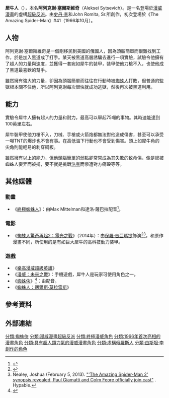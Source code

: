 {{noteTA
|G1=美國漫畫
|1=zh-tw:邪惡六人組; zh-hk:六大狂魔;zh-cn:邪恶六人组;
}}
{{Infobox comics character
|image= 
|converted=
|caption=
|character_name= 犀牛人<br>Rhino
|real_name= 阿列克謝·塞爾斯維奇（Aleksei Sytsevich）
|species= 人類
|publisher=[[漫威漫畫|漫威漫畫]]
|debut=《The Amazing Spider-Man》#41（1966年10月）
|creators=[[史丹·李|史丹·李]]<br>John Romita, Sr.
|alliances= [[邪惡六人組|邪惡六人組]]（Sinister Six）<br>Sinister Syndicate<br>Secret Defenders<br>Klaw's Army<br>Legion Accursed<br>Emissaries of Evil<br>[[神盾局|神盾局]]
|aliases= Alexander O'Hirn
|powers=超級力量與速度<br>刀槍不入的犀牛裝甲<br>裝甲能承受-50˚至1000˚的高溫或嚴寒<br>能刺穿2英吋厚鋼板的尖角
}}

'''犀牛人'''（{{lang-en|Rhino}}），本名'''阿列克謝·塞爾斯維奇'''（Aleksei Sytsevich）。是一名登場於[[漫威漫畫|漫威漫畫]]的虛構[[超級反派|超級反派]]。由[[史丹·李|史丹·李]]和John Romita, Sr.所創作，初次登場於《The Amazing Spider-Man》#41（1966年10月）。

==人物==
阿列克謝·塞爾斯維奇是一個剛移民到美國的俄國人，因為頭腦簡單而很難找到工作，於是加入黑道成了打手。某天被黑道高層誘騙去進行一項實驗，試驗令他擁有了超人的力量與速度，並獲得一套宛如犀牛的裝甲，裝甲使他刀槍不入，也使他成了黑道最喜歡的幫手。

雖然擁有強大的力量，卻因為頭腦簡單而往往在行動時被[[蜘蛛人|蜘蛛人]]打敗，但普通的監獄根本關不住他，所以阿列克謝每次很快就成功逃獄，然後再次被黑道利用。

==能力==
實驗令犀牛人擁有超人的力量和耐力，最高可以舉起75噸的事物。其時速能達到100英里左右。

犀牛裝甲使他刀槍不入，刀械、手槍或火箭炮都無法對他造成傷害，甚至可以承受一噸TNT的爆炸也不會有事。在高低溫下行動也不會受到傷害。頭上如犀牛角的尖角則能輕易的刺穿鋼板。

雖然擁有以上的能力，但他頭腦簡單的弱點卻常常成為其失敗的致命傷，像是總被蜘蛛人耍弄而被捕，要不就是挑戰[[浩克_(漫畫)|浩克]]而慘遭對方痛毆等等。

==其他媒體==
===動畫===
*《[[終極蜘蛛俠_(動畫)|終極蜘蛛人]]》：由Max Mittelman和達洛·薩巴拉配音<ref>{{cite episode|title=The Sinister Six|series=Ultimate Spider-Man|network=Disney XD|season=2|number=6|airdate=February 17, 2013}}</ref>。
===電影===
*《[[蜘蛛人驚奇再起2：電光之戰|蜘蛛人驚奇再起2：電光之戰]]》（2014年）：由[[保羅·吉亞瑪提|保羅·吉亞瑪提]]飾演<ref>{{cite web|last=Abramovitch|first=Seth|title=SXSW: Marc Webb 'Embraced the Spectacular' for 'Spider-Man 2'|url=http://hollywoodreporter.com/news/sxsw-marc-webb-embraced-spectacular-687006|publisher=The Hollywood Reporter|accessdate=2014-03-08|archive-date=2020-11-11|archive-url=https://web.archive.org/web/20201111190625/https://www.hollywoodreporter.com/news/sxsw-marc-webb-embraced-spectacular-687006|dead-url=no}}</ref><ref>Nealey, Joshua (February 5, 2013). [http://www.hypable.com/2013/02/05/the-amazing-spider-man-2-synopsis-revealed-paul-giamatti-and-colm-feore-join-cast/ "'The Amazing Spider-Man 2' synopsis revealed, Paul Giamatti and Colm Feore officially join cast"] {{Wayback|url=http://www.hypable.com/2013/02/05/the-amazing-spider-man-2-synopsis-revealed-paul-giamatti-and-colm-feore-join-cast/ |date=20131109044527 }}. Hypable.</ref>，和原作漫畫不同，所使用的是有如巨大犀牛的高科技動力裝甲。

===遊戲===
*《[[樂高漫威超級英雄|樂高漫威超級英雄]]》
*《[[漫威：未來之戰|漫威：未來之戰]]》：手機遊戲，犀牛人是玩家可使用角色之一。
*《[[蜘蛛俠_(2018年遊戲)|蜘蛛俠]]》<ref>{{cite web|title=Spider-Man E3 Gameplay Footage Reveals Electro, Rhino, Scorpion, And Vulture|url=https://www.gameinformer.com/e3-2018/2018/06/11/spider-man-e3-gameplay-footage-reveals-electro-rhino-scorpion-and-vulture|accessdate=11 June 2018|archive-date=2021-01-26|archive-url=https://web.archive.org/web/20210126052332/https://www.gameinformer.com/e3-2018/2018/06/11/spider-man-e3-gameplay-footage-reveals-electro-rhino-scorpion-and-vulture|dead-url=no}}</ref>：由{{le|弗瑞德・塔塔薛瑞|Fred Tatasciore}}配音。
*《[[蜘蛛人：邁爾斯·莫拉雷斯|蜘蛛人：邁爾斯·莫拉雷斯]]》

==參考資料==
{{reflist}}

==外部連結==

{{邪惡六人組}}
{{蜘蛛人登場角色}}

[[分類:蜘蛛俠|分類:蜘蛛俠]]
[[分類:漫威漫畫超級反派|分類:漫威漫畫超級反派]]
[[分類:終極漫威角色|分類:終極漫威角色]]
[[分類:1966年首次亮相的漫畫角色|分類:1966年首次亮相的漫畫角色]]
[[分類:具有超人類力氣的漫威漫畫角色|分類:具有超人類力氣的漫威漫畫角色]]
[[分類:虛構俄羅斯人|分類:虛構俄羅斯人]]
[[分類:由斯坦·李創作的角色|分類:由斯坦·李創作的角色]]